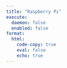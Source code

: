 ```yaml
---
title: "Raspberry Pi"
execute:
  daemon: false
  enabled: false
format:
  html:
    code-copy: true
    eval: false
    echo: true
---
```

